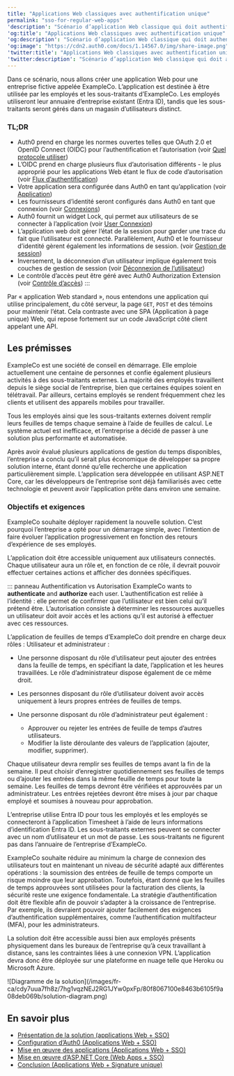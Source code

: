```yaml
---
title: "Applications Web classiques avec authentification unique"
permalink: "sso-for-regular-web-apps"
'description': "Scénario d’application Web classique qui doit authentifier les utilisateurs à l’aide de l’authentification unique OpenID Connect (OIDC)."
'og:title': "Applications Web classiques avec authentification unique"
'og:description': "Scénario d’application Web classique qui doit authentifier les utilisateurs à l’aide de l’authentification unique OpenID Connect (OIDC)."
'og:image': "https://cdn2.auth0.com/docs/1.14567.0/img/share-image.png"
'twitter:title': "Applications Web classiques avec authentification unique"
'twitter:description': "Scénario d’application Web classique qui doit authentifier les utilisateurs à l’aide de l’authentification unique OpenID Connect (OIDC)."
---
```


Dans ce scénario, nous allons créer une application Web pour une entreprise fictive appelée ExampleCo. L’application est destinée à être utilisée par les employés et les sous-traitants d’ExampleCo. Les employés utiliseront leur annuaire d’entreprise existant (Entra ID), tandis que les sous-traitants seront gérés dans un magasin d’utilisateurs distinct.

### TL;DR

* Auth0 prend en charge les normes ouvertes telles que OAuth 2.0 et <Tooltip href="/docs/fr-ca/glossary?term=openid" tip="OpenID
Norme ouverte d’authentification qui permet aux applications de vérifier l’identité des utilisateurs sans avoir à collecter leurs informations de connexion." cta="Voir le glossaire">OpenID Connect (OIDC)</Tooltip> pour l’authentification et l’autorisation (voir [Quel protocole utiliser](/docs/fr-ca/get-started/architecture-scenarios/sso-for-regular-web-apps/part-1#which-protocol-to-use))
* L’OIDC prend en charge plusieurs flux d’autorisation différents - le plus approprié pour les applications Web étant le flux de code d’autorisation (voir [Flux d’authentification](/docs/fr-ca/get-started/architecture-scenarios/sso-for-regular-web-apps/part-1#authentication-flow))
* Votre application sera configurée dans Auth0 en tant qu’application (voir [Application](/docs/fr-ca/get-started/architecture-scenarios/sso-for-regular-web-apps/part-2#application))
* Les fournisseurs d’identité seront configurés dans Auth0 en tant que connexion (voir [Connexions](/docs/fr-ca/get-started/architecture-scenarios/sso-for-regular-web-apps/part-2#connections))
* Auth0 fournit un widget Lock, qui permet aux utilisateurs de se connecter à l’application (voir [User Connexion](/docs/fr-ca/get-started/architecture-scenarios/sso-for-regular-web-apps/part-3#user-login))
* L’application web doit gérer l’état de la session pour garder une trace du fait que l’utilisateur est connecté. Parallèlement, Auth0 et le fournisseur d’identité gèrent également les informations de session. (voir [Gestion de session](/docs/fr-ca/get-started/architecture-scenarios/sso-for-regular-web-apps/part-3#session-management))
* Inversement, la déconnexion d’un utilisateur implique également trois couches de gestion de session (voir [Déconnexion de l’utilisateur](/docs/fr-ca/get-started/architecture-scenarios/sso-for-regular-web-apps/part-3#user-logout))
* Le contrôle d’accès peut être géré avec Auth0 Authorization Extension (voir [Contrôle d’accès](/docs/fr-ca/get-started/architecture-scenarios/sso-for-regular-web-apps/part-3#access-control)) :::

<Callout icon="file-lines" color="#0EA5E9" iconType="regular">

Par « application Web standard », nous entendons une application qui utilise principalement, du côté serveur, la page `GET`, `POST` et des témoins pour maintenir l’état. Cela contraste avec une SPA (Application à page unique) Web, qui repose fortement sur un code JavaScript côté client appelant une API.

</Callout>

## Les prémisses

ExampleCo est une société de conseil en démarrage. Elle emploie actuellement une centaine de personnes et confie également plusieurs activités à des sous-traitants externes. La majorité des employés travaillent depuis le siège social de l’entreprise, bien que certaines équipes soient en télétravail. Par ailleurs, certains employés se rendent fréquemment chez les clients et utilisent des appareils mobiles pour travailler.

Tous les employés ainsi que les sous-traitants externes doivent remplir leurs feuilles de temps chaque semaine à l’aide de feuilles de calcul. Le système actuel est inefficace, et l’entreprise a décidé de passer à une solution plus performante et automatisée.

Après avoir évalué plusieurs applications de gestion du temps disponibles, l’entreprise a conclu qu’il serait plus économique de développer sa propre solution interne, étant donné qu’elle recherche une application particulièrement simple. L’application sera développée en utilisant ASP.NET Core, car les développeurs de l’entreprise sont déjà familiarisés avec cette technologie et peuvent avoir l’application prête dans environ une semaine.

### Objectifs et exigences

ExampleCo souhaite déployer rapidement la nouvelle solution. C’est pourquoi l’entreprise a opté pour un démarrage simple, avec l’intention de faire évoluer l’application progressivement en fonction des retours d’expérience de ses employés.

L’application doit être accessible uniquement aux utilisateurs connectés. Chaque utilisateur aura un rôle et, en fonction de ce rôle, il devrait pouvoir effectuer certaines actions et afficher des données spécifiques.

::: panneau Authentification vs Autorisation
ExampleCo wants to **authenticate** and **authorize** each user. L’authentification est reliée à l’identité : elle permet de confirmer que l’utilisateur est bien celui qu’il prétend être. L’autorisation consiste à déterminer les ressources auxquelles un utilisateur doit avoir accès et les actions qu’il est autorisé à effectuer avec ces ressources.

L’application de feuilles de temps d’ExampleCo doit prendre en charge deux rôles : Utilisateur et administrateur :

* Une personne disposant du rôle d’utilisateur peut ajouter des entrées dans la feuille de temps, en spécifiant la date, l’application et les heures travaillées. Le rôle d’administrateur dispose également de ce même droit.
* Les personnes disposant du rôle d’utilisateur doivent avoir accès uniquement à leurs propres entrées de feuilles de temps.
* Une personne disposant du rôle d’administrateur peut également :

  + Approuver ou rejeter les entrées de feuille de temps d’autres utilisateurs.
  + Modifier la liste déroulante des valeurs de l’application (ajouter, modifier, supprimer).

Chaque utilisateur devra remplir ses feuilles de temps avant la fin de la semaine. Il peut choisir d’enregistrer quotidiennement ses feuilles de temps ou d’ajouter les entrées dans la même feuille de temps pour toute la semaine. Les feuilles de temps devront être vérifiées et approuvées par un administrateur. Les entrées rejetées devront être mises à jour par chaque employé et soumises à nouveau pour approbation.

L’entreprise utilise Entra ID pour tous les employés et les employés se connecteront à l’application Timesheet à l’aide de leurs informations d’identification Entra ID. Les sous-traitants externes peuvent se connecter avec un nom d’utilisateur et un mot de passe. Les sous-traitants ne figurent pas dans l’annuaire de l’entreprise d’ExampleCo.

ExampleCo souhaite réduire au minimum la charge de connexion des utilisateurs tout en maintenant un niveau de sécurité adapté aux différentes opérations : la soumission des entrées de feuille de temps comporte un risque moindre que leur approbation. Toutefois, étant donné que les feuilles de temps approuvées sont utilisées pour la facturation des clients, la sécurité reste une exigence fondamentale. La stratégie d’authentification doit être flexible afin de pouvoir s’adapter à la croissance de l’entreprise. Par exemple, ils devraient pouvoir ajouter facilement des exigences d’authentification supplémentaires, comme l’authentification multifacteur (<Tooltip href="/docs/fr-ca/glossary?term=multifactor-authentication" tip="Authentification multifacteur (MFA)
Processus d’authentification de l’utilisateur qui utilise un facteur en plus du nom d’utilisateur et du mot de passe, tel qu’un code par SMS." cta="Voir le glossaire">MFA</Tooltip>), pour les administrateurs.

La solution doit être accessible aussi bien aux employés présents physiquement dans les bureaux de l’entreprise qu’à ceux travaillant à distance, sans les contraintes liées à une connexion VPN. L’application devra donc être déployée sur une plateforme en nuage telle que Heroku ou Microsoft Azure.

<Frame>![Diagramme de la solution](/images/fr-ca/cdy7uua7fh8z/7hg1vqzNEJ2RG1JYw0pxFp/80f8067100e8463b6105f9a08deb069b/solution-diagram.png)</Frame>

## En savoir plus

* [Présentation de la solution (applications Web + SSO)](/docs/fr-ca/get-started/architecture-scenarios/sso-for-regular-web-apps/part-1)
* [Configuration d’Auth0 (Applications Web + SSO)](/docs/fr-ca/get-started/architecture-scenarios/sso-for-regular-web-apps/part-2)
* [Mise en œuvre des applications (Applications Web + SSO)](/docs/fr-ca/get-started/architecture-scenarios/sso-for-regular-web-apps/part-3)
* [Mise en œuvre d’ASP.NET Core (Web Apps + SSO)](/docs/fr-ca/get-started/architecture-scenarios/sso-for-regular-web-apps/implementation-aspnetcore)
* [Conclusion (Applications Web + Signature unique)](/docs/fr-ca/get-started/architecture-scenarios/sso-for-regular-web-apps/part-4)